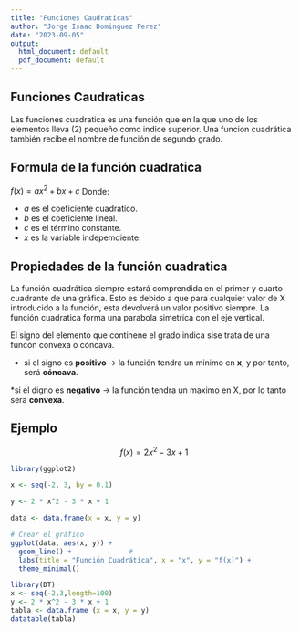 ---
title: "Funciones Caudraticas"
author: "Jorge Isaac Dominguez Perez"
date: "2023-09-05"
output:
  html_document: default
  pdf_document: default
---


## Funciones Caudraticas

Las funciones cuadratica es una función que en la que uno de los elementos lleva (2) pequeño como indice superior. Una funcion cuadrática también recibe el nombre de función de segundo grado.

## Formula de la función cuadratica

$f(x)= ax^2 + bx + c$
Donde: 

* *a* es el coeficiente cuadratico.
* *b* es el coeficiente lineal.
* *c* es el término constante.
* *x* es la variable indepemdiente.

## Propiedades de la función cuadratica

La función cuadrática siempre estará comprendida en el primer y cuarto cuadrante de una gráfica. Esto es debido a que para cualquier valor de X introducido a la función, esta devolverá un valor positivo siempre.
La función cuadratica forma una parabola simetrica con el eje vertical.

El signo del elemento que continene el grado indica sise trata de una funcón convexa o cóncava.

* si el signo es **positivo** -> la función tendra un minimo en **x**, y por tanto, será **cóncava**.

*si el digno es **negativo** -> la función tendra un maximo en X, por lo tanto sera **convexa**.

## Ejemplo
$$
f(x)=2x^2-3x+1
$$

```{r}
library(ggplot2)

x <- seq(-2, 3, by = 0.1)  

y <- 2 * x^2 - 3 * x + 1

data <- data.frame(x = x, y = y)

# Crear el gráfico
ggplot(data, aes(x, y)) +
  geom_line() +              # 
  labs(title = "Función Cuadrática", x = "x", y = "f(x)") +
  theme_minimal()            

```

```{r}

library(DT)
x <- seq(-2,3,length=100)
y <- 2 * x^2 - 3 * x + 1
tabla <- data.frame (x = x, y = y)
datatable(tabla)
```




